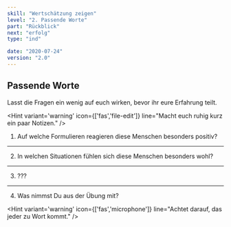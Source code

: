 ```yaml
---
skill: "Wertschätzung zeigen"
level: "2. Passende Worte"
part: "Rückblick"
next: "erfolg"
type: "ind"

date: "2020-07-24"
version: "2.0"
---
```



<Row className="tutsegment"> 
<Col>

## Passende Worte

Lasst die Fragen ein wenig auf euch wirken, bevor ihr eure Erfahrung teilt.

<Hint variant='warning' icon={['fas','file-edit']}
line="Macht euch ruhig kurz ein paar Notizen."
/>

1. Auf welche Formulieren reagieren diese Menschen besonders positiv?

---

2. In welchen Situationen fühlen sich diese Menschen besonders wohl?

---

3. ???

---

4. Was nimmst Du aus der Übung mit?

<Hint variant='warning' icon={['fas','microphone']}
line="Achtet darauf, das jeder zu Wort kommt."
/>

</Col>
</Row>